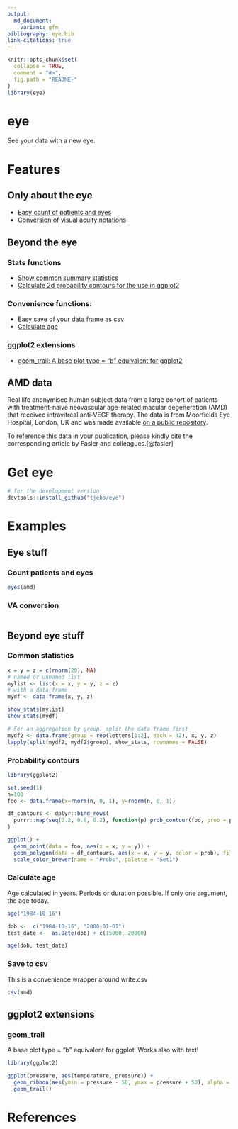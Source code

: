 ```yaml
---
output:
  md_document:
    variant: gfm
bibliography: eye.bib
link-citations: true
---
```


<!-- README.md is generated from README.Rmd. Please edit that file -->

```r
knitr::opts_chunk$set(
  collapse = TRUE,
  comment = "#>",
  fig.path = "README-"
)
library(eye)
```

# eye

See your data with a new eye. 

# Features
## Only about the eye
- [Easy count of patients and eyes](#count-patients-and-eyes)
- [Conversion of visual acuity notations](#va-conversion)

## Beyond the eye
### Stats functions
- [Show common summary statistics](#basic-statistics)
- [Calculate 2d probability contours for the use in ggplot2](#probability-contours)

### Convenience functions: 
- [Easy save of your data frame as csv](#save-to-csv)
- [Calculate age](#calculate-age)

### ggplot2 extensions 
- [geom_trail: A base plot type = "b" equivalent for ggplot2](#geom_trail)

## AMD data 
Real life anonymised human subject data from a large cohort of patients with treatment-naive neovascular age-related macular degeneration (AMD) that received intravitreal anti-VEGF therapy. The data is from Moorfields Eye Hospital, London, UK and was made available [on a public repository](https://datadryad.org/stash/dataset/doi:10.5061/dryad.97r9289). 

To reference this data in your publication, please kindly cite the corresponding article by Fasler and colleagues.[@fasler] 

# Get eye 
```r
# for the development version 
devtools::install_github("tjebo/eye")
```

# Examples
## Eye stuff
### Count patients and eyes
```r
eyes(amd)
```

### VA conversion
```r

```

## Beyond eye stuff
### Common statistics
```r
x = y = z = c(rnorm(20), NA)
# named or unnamed list
mylist <- list(x = x, y = y, z = z)
# with a data frame
mydf <- data.frame(x, y, z)

show_stats(mylist)
show_stats(mydf)

# For an aggregation by group, split the data frame first
mydf2 <- data.frame(group = rep(letters[1:2], each = 42), x, y, z)
lapply(split(mydf2, mydf2$group), show_stats, rownames = FALSE)
```

### Probability contours
```r
library(ggplot2)

set.seed(1)
n=100
foo <- data.frame(x=rnorm(n, 0, 1), y=rnorm(n, 0, 1))

df_contours <- dplyr::bind_rows(
  purrr::map(seq(0.2, 0.8, 0.2), function(p) prob_contour(foo, prob = p))
)

ggplot() +
  geom_point(data = foo, aes(x = x, y = y)) +
  geom_polygon(data = df_contours, aes(x = x, y = y, color = prob), fill = NA) +
  scale_color_brewer(name = "Probs", palette = "Set1")
```

### Calculate age
Age calculated in years. Periods or duration possible. If only one argument, the age today.
```r
age("1984-10-16")

dob <-  c("1984-10-16", "2000-01-01")
test_date <-  as.Date(dob) + c(15000, 20000)

age(dob, test_date)
```

### Save to csv 
This is a convenience wrapper around write.csv
```r
csv(amd)
```

## ggplot2 extensions
### geom_trail
A base plot type = "b" equivalent for ggplot. Works also with text!
```r
library(ggplot2)

ggplot(pressure, aes(temperature, pressure)) +
  geom_ribbon(aes(ymin = pressure - 50, ymax = pressure + 50), alpha = 0.2) +
  geom_trail()
```

# References


